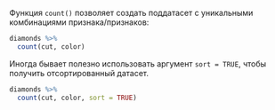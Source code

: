 Функция `count()` позволяет создать поддатасет с уникальными комбинациями признака/признаков:

```r
diamonds %>% 
  count(cut, color)
```
Иногда бывает полезно использовать аргумент `sort = TRUE`, чтобы получить отсортированный датасет.

```r
diamonds %>% 
  count(cut, color, sort = TRUE)
```

